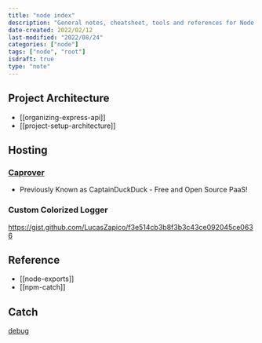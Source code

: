 ```yaml
---
title: "node index"
description: "General notes, cheatsheet, tools and references for Node development"
date-created: 2022/02/12
last-modified: "2022/08/24"
categories: ["node"]
tags: ["node", "root"]
isdraft: true
type: "note"
---
```


## Project Architecture

- [[organizing-express-api]]
- [[project-setup-architecture]]

## Hosting

### [Caprover](http://caprover.com/)

- Previously Known as CaptainDuckDuck - Free and Open Source PaaS!

### Custom Colorized Logger 

<Container maxW="container.xl" mb={6}>

<Gist gistLink="LucasZapico/f3e514cb3b8f3b3c43ce092045ce0636"></Gist>

</Container>

https://gist.github.com/LucasZapico/f3e514cb3b8f3b3c43ce092045ce0636

## Reference

- [[node-exports]]
- [[npm-catch]]



## Catch

[debug](https://www.npmjs.com/package/debug)
